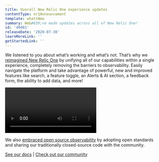 ```yaml
---
title: Overall New Relic One experience updates
contentType: nr1Announcement
template: whatsNew
summary: We&#039;ve made updates across all of New Relic One!
id: '40481'
releaseDate: '2020-07-30'
learnMoreLink: ''
getStartedLink: ''
---
```


We listened to you about what’s working and what’s not. That’s why we [reimagined New Relic One](https://blog.newrelic.com/product-news/reimagined-new-relic-one-experience/) by unifying all of our capabilities within a single experience, completely removing the barriers to observability. Easily navigate the platform and take advantage of powerful, new and improved features like search, a feature toggle, an Alerts & AI section, a feedback form, the ability to add data, and more!

<Video
  type="wistia"
  id="9jr1k3a01f"
/>

We also [embraced open source observability](https://blog.newrelic.com/product-news/introducing-open-source-agents-and-projects/) by adopting open standards and sharing our traditionally closed-source code with the community.

[See our docs](/docs/new-relic-one/use-new-relic-one/core-concepts/new-relic-one-transition-guide-july-2020) \| [Check out our community](https://discuss.newrelic.com/t/new-relic-unified-user-experience-resources/107757)
